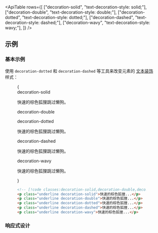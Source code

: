 

<ApiTable
  rows={[
    ["decoration-solid", "text-decoration-style: solid;"],
    ["decoration-double", "text-decoration-style: double;"],
    ["decoration-dotted", "text-decoration-style: dotted;"],
    ["decoration-dashed", "text-decoration-style: dashed;"],
    ["decoration-wavy", "text-decoration-style: wavy;"],
  ]}
/>

## 示例

### 基本示例

使用 `decoration-dotted` 和 `decoration-dashed` 等工具来改变元素的 [文本装饰](/docs/text-decoration-line) 样式：

<Figure>

<Example>
  {
    <div className="flex flex-col gap-8 text-gray-900 dark:text-gray-200">
      <div>
        <div className="mb-3 font-mono text-sm font-medium text-gray-500 dark:text-gray-400">decoration-solid</div>
        <p className="text-lg font-medium underline decoration-solid">快速的棕色狐狸跳过懒狗。</p>
      </div>
      <div>
        <div className="mb-3 font-mono text-sm font-medium text-gray-500 dark:text-gray-400">decoration-double</div>
        <p
          className="text-lg font-medium underline decoration-double"
          children="快速的棕色狐狸跳过懒狗。"
        />
      </div>
      <div>
        <div className="mb-3 font-mono text-sm font-medium text-gray-500 dark:text-gray-400">decoration-dotted</div>
        <p className="text-lg font-medium underline decoration-dotted">快速的棕色狐狸跳过懒狗。</p>
      </div>
      <div>
        <div className="mb-3 font-mono text-sm font-medium text-gray-500 dark:text-gray-400">decoration-dashed</div>
        <p className="text-lg font-medium underline decoration-dashed">快速的棕色狐狸跳过懒狗。</p>
      </div>
      <div>
        <div className="mb-3 font-mono text-sm font-medium text-gray-500 dark:text-gray-400">decoration-wavy</div>
        <p className="text-lg font-medium underline decoration-wavy">快速的棕色狐狸跳过懒狗。</p>
      </div>
    </div>
  }
</Example>

```html
<!-- [!code classes:decoration-solid,decoration-double,decoration-dotted,decoration-dashed,decoration-wavy] -->
<p class="underline decoration-solid">快速的棕色狐狸...</p>
<p class="underline decoration-double">快速的棕色狐狸...</p>
<p class="underline decoration-dotted">快速的棕色狐狸...</p>
<p class="underline decoration-dashed">快速的棕色狐狸...</p>
<p class="underline decoration-wavy">快速的棕色狐狸...</p>
```

</Figure>

### 响应式设计

<ResponsiveDesign
  element="p"
  property="text-decoration-style"
  defaultClass="underline"
  featuredClass="decoration-dashed"
/>
